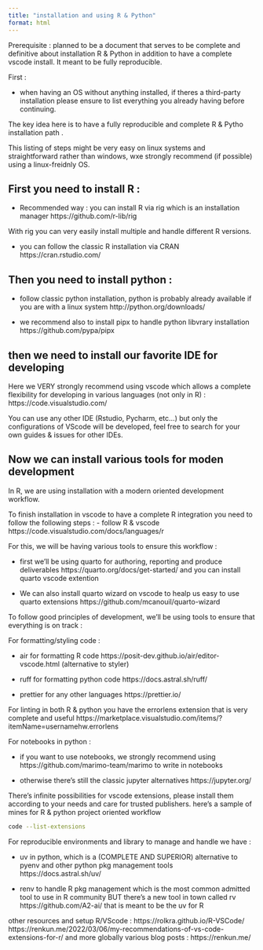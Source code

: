 ```yaml
---
title: "installation and using R & Python"
format: html
---
```


Prerequisite : planned to be a document that serves to be complete and definitive about installation R & Python in addition to have a complete vscode install.
It meant to be fully reproducible.

First : 

- when having an OS without anything installed, if theres a third-party installation please ensure to list everything you already having before continuing.

The key idea here is to have a fully reproducible and complete R & Pytho installation path .

This listing of steps might be very easy on linux systems and straightforward rather than windows, wxe strongly recommend (if possible) using a linux-freidnly OS.

## First you need to install R :

- Recommended way : you can install R via rig which is an installation manager https://github.com/r-lib/rig

With rig you can very easily install multiple and handle different R versions.

- you can follow the classic R installation via CRAN https://cran.rstudio.com/

## Then you need to install python :

- follow classic python installation, python is probably already available if you are with a linux system http://python.org/downloads/

- we recommend also to install pipx to handle python libvrary installation https://github.com/pypa/pipx

## then we need to install our favorite IDE for developing 

Here we VERY strongly recommend using vscode which allows a complete flexibility for developing in various languages (not only in R) : https://code.visualstudio.com/

You can use any other IDE (Rstudio, Pycharm, etc...) but only the configurations of VScode will be developed, feel free to search for your own guides & issues for other IDEs.

## Now we can install various tools for moden development

In R, we are using installation with a modern oriented development workflow.

To finish installation in vscode to have a complete R integration you need to follow the following steps :
 - follow R & vscode https://code.visualstudio.com/docs/languages/r

For this, we will be having various tools to ensure this workflow : 

- first we'll be using quarto for authoring, reporting and produce deliverables https://quarto.org/docs/get-started/ and you can install quarto vscode extention 

- We can also install quarto wizard on vscode to healp us easy to use quarto extensions https://github.com/mcanouil/quarto-wizard

To follow good principles of development, we'll be using tools to ensure that everything is on track :

For formatting/styling code : 

- air for formatting R code https://posit-dev.github.io/air/editor-vscode.html (alternative to styler)

- ruff for formatting python code https://docs.astral.sh/ruff/

- prettier for any other languages https://prettier.io/

For linting in both R & python you have the errorlens extension that is very complete and useful https://marketplace.visualstudio.com/items/?itemName=usernamehw.errorlens

For notebooks in python : 

- if you want to use notebooks, we strongly recommend using https://github.com/marimo-team/marimo to write in notebooks

- otherwise there's still the classic jupyter alternatives https://jupyter.org/

There's infinite possibilities for vscode extensions, please install them according to your needs and care for trusted publishers.
here's a sample of mines for R & python project oriented workflow

```bash
code --list-extensions
```


For reproducible environments and library to manage and handle we have :

- uv in python, which is a (COMPLETE AND SUPERIOR) alternative to pyenv and other python pkg management tools https://docs.astral.sh/uv/

- renv to handle R pkg management which is the most common admitted tool to use in R community BUT there's a new tool in town called rv https://github.com/A2-ai/ that is meant to be the uv for R


other resources and setup R/VScode : https://rolkra.github.io/R-VSCode/
https://renkun.me/2022/03/06/my-recommendations-of-vs-code-extensions-for-r/ and more globally various blog posts : https://renkun.me/